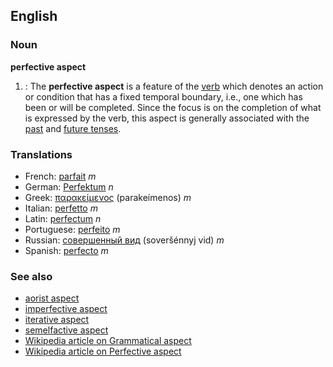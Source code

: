 ==English==
===Noun===
'''perfective aspect'''

#{{grammar}}: The '''perfective aspect''' is a feature of the [[verb]] which denotes an action or condition that has a fixed temporal boundary, i.e., one which has been or will be completed. Since the focus is on the completion of what is expressed by the verb, this aspect is generally associated with the [[past tense|past]] and [[future tense]]s.

===Translations===
*French: [[parfait]] ''m''
*German: [[Perfektum]] ''n''
*Greek: [[παρακείμενος]] (parakeímenos) ''m''
*Italian: [[perfetto]] ''m''
*Latin: [[perfectum]] ''n''
*Portuguese: [[perfeito]] ''m''
*Russian: [[совершенный вид]] (soveršénnyj vid) ''m''
*Spanish: [[perfecto]] ''m''

===See also===
*[[aorist aspect]]
*[[imperfective aspect]]
*[[iterative aspect]]
*[[semelfactive aspect]]
*[[w:Grammatical aspect|Wikipedia article on Grammatical aspect]]
*[[w:Perfective aspect|Wikipedia article on Perfective aspect]]